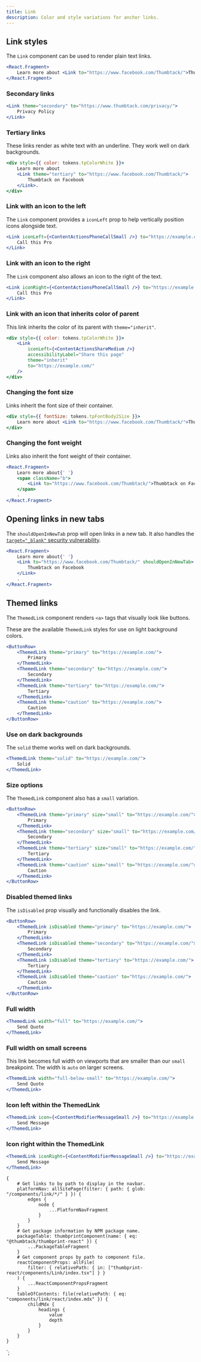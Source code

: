 ```yaml
---
title: Link
description: Color and style variations for anchor links.
---
```



<ComponentHeader data={props.data} />

## Link styles

The `Link` component can be used to render plain text links.

```jsx
<React.Fragment>
    Learn more about <Link to="https://www.facebook.com/Thumbtack/">Thumbtack on Facebook</Link>.
</React.Fragment>
```

### Secondary links

```jsx
<Link theme="secondary" to="https://www.thumbtack.com/privacy/">
    Privacy Policy
</Link>
```

### Tertiary links

These links render as white text with an underline. They work well on dark backgrounds.

```jsx theme=dark
<div style={{ color: tokens.tpColorWhite }}>
    Learn more about
    <Link theme="tertiary" to="https://www.facebook.com/Thumbtack/">
        Thumbtack on Facebook
    </Link>.
</div>
```

### Link with an icon to the left

The `Link` component provides a `iconLeft` prop to help vertically position icons alongside text.

```jsx
<Link iconLeft={<ContentActionsPhoneCallSmall />} to="https://example.com/">
    Call this Pro
</Link>
```

### Link with an icon to the right

The `Link` component also allows an icon to the right of the text.

```jsx
<Link iconRight={<ContentActionsPhoneCallSmall />} to="https://example.com/">
    Call this Pro
</Link>
```

### Link with an icon that inherits color of parent

This link inherits the color of its parent with `theme="inherit"`.

```jsx theme=dark
<div style={{ color: tokens.tpColorWhite }}>
    <Link
        iconLeft={<ContentActionsShareMedium />}
        accessibilityLabel="Share this page"
        theme="inherit"
        to="https://example.com/"
    />
</div>
```

### Changing the font size

Links inherit the font size of their container.

```jsx
<div style={{ fontSize: tokens.tpFontBody2Size }}>
    Learn more about <Link to="https://www.facebook.com/Thumbtack/">Thumbtack on Facebook</Link>.
</div>
```

### Changing the font weight

Links also inherit the font weight of their container.

```jsx
<React.Fragment>
    Learn more about{' '}
    <span className="b">
        <Link to="https://www.facebook.com/Thumbtack/">Thumbtack on Facebook</Link>
    </span>
    .
</React.Fragment>
```

## Opening links in new tabs

The `shouldOpenInNewTab` prop will open links in a new tab. It also handles the [`target="_blank"` security vulnerability](https://mathiasbynens.github.io/rel-noopener/).

```jsx
<React.Fragment>
    Learn more about{' '}
    <Link to="https://www.facebook.com/Thumbtack/" shouldOpenInNewTab>
        Thumbtack on Facebook
    </Link>
    .
</React.Fragment>
```

## Themed links

The `ThemedLink` component renders `<a>` tags that visually look like buttons.

These are the available `ThemedLink` styles for use on light background colors.

```jsx
<ButtonRow>
    <ThemedLink theme="primary" to="https://example.com/">
        Primary
    </ThemedLink>
    <ThemedLink theme="secondary" to="https://example.com/">
        Secondary
    </ThemedLink>
    <ThemedLink theme="tertiary" to="https://example.com/">
        Tertiary
    </ThemedLink>
    <ThemedLink theme="caution" to="https://example.com/">
        Caution
    </ThemedLink>
</ButtonRow>
```

### Use on dark backgrounds

The `solid` theme works well on dark backgrounds.

```jsx theme=dark
<ThemedLink theme="solid" to="https://example.com/">
    Solid
</ThemedLink>
```

### Size options

The `ThemedLink` component also has a `small` variation.

```jsx
<ButtonRow>
    <ThemedLink theme="primary" size="small" to="https://example.com/">
        Primary
    </ThemedLink>
    <ThemedLink theme="secondary" size="small" to="https://example.com/">
        Secondary
    </ThemedLink>
    <ThemedLink theme="tertiary" size="small" to="https://example.com/">
        Tertiary
    </ThemedLink>
    <ThemedLink theme="caution" size="small" to="https://example.com/">
        Caution
    </ThemedLink>
</ButtonRow>
```

### Disabled themed links

The `isDisabled` prop visually and functionally disables the link.

```jsx
<ButtonRow>
    <ThemedLink isDisabled theme="primary" to="https://example.com/">
        Primary
    </ThemedLink>
    <ThemedLink isDisabled theme="secondary" to="https://example.com/">
        Secondary
    </ThemedLink>
    <ThemedLink isDisabled theme="tertiary" to="https://example.com/">
        Tertiary
    </ThemedLink>
    <ThemedLink isDisabled theme="caution" to="https://example.com/">
        Caution
    </ThemedLink>
</ButtonRow>
```

### Full width

```jsx
<ThemedLink width="full" to="https://example.com/">
    Send Quote
</ThemedLink>
```

### Full width on small screens

This link becomes full width on viewports that are smaller than our `small` breakpoint. The width is `auto` on larger screens.

```jsx
<ThemedLink width="full-below-small" to="https://example.com/">
    Send Quote
</ThemedLink>
```

### Icon left within the ThemedLink

```jsx
<ThemedLink icon={<ContentModifierMessageSmall />} to="https://example.com/">
    Send Message
</ThemedLink>
```

### Icon right within the ThemedLink

```jsx
<ThemedLink iconRight={<ContentModifierMessageSmall />} to="https://example.com/">
    Send Message
</ThemedLink>
```

<ComponentFooter data={props.data} />

    {
        # Get links to by path to display in the navbar.
        platformNav: allSitePage(filter: { path: { glob: "/components/link/*/" } }) {
            edges {
                node {
                    ...PlatformNavFragment
                }
            }
        }
        # Get package information by NPM package name.
        packageTable: thumbprintComponent(name: { eq: "@thumbtack/thumbprint-react" }) {
            ...PackageTableFragment
        }
        # Get component props by path to component file.
        reactComponentProps: allFile(
            filter: { relativePath: { in: ["thumbprint-react/components/Link/index.tsx"] } }
        ) {
            ...ReactComponentPropsFragment
        }
        tableOfContents: file(relativePath: { eq: "components/link/react/index.mdx" }) {
            childMdx {
                headings {
                    value
                    depth
                }
            }
        }
    }
`;
